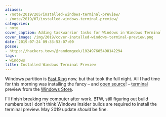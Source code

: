 ```yaml
---
aliases:
- /note/2019/205/installed-windows-terminal-preview/
- /note/2019/07/installed-windows-terminal-preview/
categories:
- note
cover_caption: Adding taskwarrior tasks for Windows in Windows Terminal
cover_image: /img/2019/cover-installed-windows-terminal-preview.png
date: 2019-07-24 09:33:53-07:00
posse:
- https://hackers.town/@randomgeek/102497605498142294
tags:
- windows
title: Installed Windows Terminal Preview
---
```


Windows partition is [Fast Ring][] now, but that took the full night. All
I had time for this morning was installing the fancy – and [open source][]! –
[terminal][] preview from the [Windows Store][].

[Fast Ring]: https://insider.windows.com/en-us/how-to-overview/
[open source]: https://github.com/microsoft/terminal/blob/master/LICENSE
[terminal]: https://devblogs.microsoft.com/commandline/windows-terminal-microsoft-store-preview-release/
[Windows Store]: https://www.microsoft.com/en-us/p/windows-terminal-preview/9n0dx20hk701?activetab=pivot:overviewtab

I'll finish breaking my computer after work. BTW, still figuring out build
numbers but I don't think Windows Insider builds are required to install the
terminal preview. May 2019 update *should* be fine.

